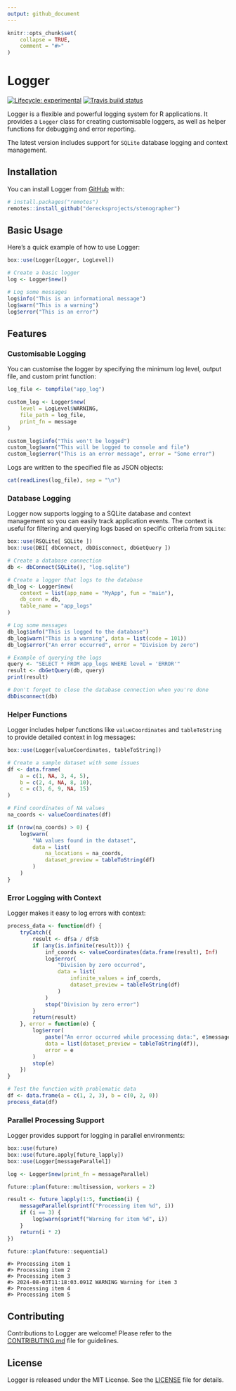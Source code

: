 ```yaml
---
output: github_document
---
```


```r
knitr::opts_chunk$set(
    collapse = TRUE,
    comment = "#>"
)
```

<!-- README.md is generated from README.Rmd. Please edit that file -->

<!-- <img src="./.graphics/512-20240803_logger-logo.png" align="right" height="140" /> -->
# Logger <a href="https://dereckmezquita.github.io/stenographer"></a>

<!-- badges: start -->
[![Lifecycle: experimental](https://img.shields.io/badge/lifecycle-experimental-orange.svg)](https://www.tidyverse.org/lifecycle/#experimental)
[![Travis build status](https://travis-ci.org/dereckmezquita/kucoin.svg?branch=master)](https://travis-ci.org/dereckmezquita/kucoin)
<!-- badges: end -->

Logger is a flexible and powerful logging system for R applications. It provides a `Logger` class for creating customisable loggers, as well as helper functions for debugging and error reporting.

The latest version includes support for `SQLite` database logging and context management.

## Installation

You can install Logger from [GitHub](https://github.com/) with:

```r
# install.packages("remotes")
remotes::install_github("derecksprojects/stenographer")
```

## Basic Usage

Here's a quick example of how to use Logger:

```r
box::use(Logger[Logger, LogLevel])

# Create a basic logger
log <- Logger$new()

# Log some messages
log$info("This is an informational message")
log$warn("This is a warning")
log$error("This is an error")
```

## Features

### Customisable Logging

You can customise the logger by specifying the minimum log level, output file, and custom print function:

```r
log_file <- tempfile("app_log")

custom_log <- Logger$new(
    level = LogLevel$WARNING,
    file_path = log_file,
    print_fn = message
)

custom_log$info("This won't be logged")
custom_log$warn("This will be logged to console and file")
custom_log$error("This is an error message", error = "Some error")
```

Logs are written to the specified file as JSON objects:

```r
cat(readLines(log_file), sep = "\n")
```

### Database Logging

Logger now supports logging to a SQLite database and context management so you can easily track application events. The context is useful for filtering and querying logs based on specific criteria from `SQLite`:

```r
box::use(RSQLite[ SQLite ])
box::use(DBI[ dbConnect, dbDisconnect, dbGetQuery ])

# Create a database connection
db <- dbConnect(SQLite(), "log.sqlite")

# Create a logger that logs to the database
db_log <- Logger$new(
    context = list(app_name = "MyApp", fun = "main"),
    db_conn = db,
    table_name = "app_logs"
)

# Log some messages
db_log$info("This is logged to the database")
db_log$warn("This is a warning", data = list(code = 101))
db_log$error("An error occurred", error = "Division by zero")

# Example of querying the logs
query <- "SELECT * FROM app_logs WHERE level = 'ERROR'"
result <- dbGetQuery(db, query)
print(result)

# Don't forget to close the database connection when you're done
dbDisconnect(db)
```

### Helper Functions

Logger includes helper functions like `valueCoordinates` and `tableToString` to provide detailed context in log messages:

```r
box::use(Logger[valueCoordinates, tableToString])

# Create a sample dataset with some issues
df <- data.frame(
    a = c(1, NA, 3, 4, 5),
    b = c(2, 4, NA, 8, 10),
    c = c(3, 6, 9, NA, 15)
)

# Find coordinates of NA values
na_coords <- valueCoordinates(df)

if (nrow(na_coords) > 0) {
    log$warn(
        "NA values found in the dataset",
        data = list(
            na_locations = na_coords,
            dataset_preview = tableToString(df)
        )
    )
}
```

### Error Logging with Context

Logger makes it easy to log errors with context:

```r
process_data <- function(df) {
    tryCatch({
        result <- df$a / df$b
        if (any(is.infinite(result))) {
            inf_coords <- valueCoordinates(data.frame(result), Inf)
            log$error(
                "Division by zero occurred",
                data = list(
                    infinite_values = inf_coords,
                    dataset_preview = tableToString(df)
                )
            )
            stop("Division by zero error")
        }
        return(result)
    }, error = function(e) {
        log$error(
            paste("An error occurred while processing data:", e$message),
            data = list(dataset_preview = tableToString(df)),
            error = e
        )
        stop(e)
    })
}

# Test the function with problematic data
df <- data.frame(a = c(1, 2, 3), b = c(0, 2, 0))
process_data(df)
```

### Parallel Processing Support

Logger provides support for logging in parallel environments:

```r
box::use(future)
box::use(future.apply[future_lapply])
box::use(Logger[messageParallel])

log <- Logger$new(print_fn = messageParallel)

future::plan(future::multisession, workers = 2)

result <- future_lapply(1:5, function(i) {
    messageParallel(sprintf("Processing item %d", i))
    if (i == 3) {
        log$warn(sprintf("Warning for item %d", i))
    }
    return(i * 2)
})

future::plan(future::sequential)
```

```
#> Processing item 1
#> Processing item 2
#> Processing item 3
#> 2024-08-03T11:18:03.091Z WARNING Warning for item 3
#> Processing item 4
#> Processing item 5
```

## Contributing

Contributions to Logger are welcome! Please refer to the [CONTRIBUTING.md](CONTRIBUTING.md) file for guidelines.

## License

Logger is released under the MIT License. See the [LICENSE](LICENSE) file for details.
